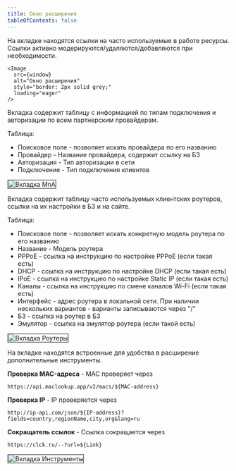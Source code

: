 ```yaml
---
title: Окно расширения
tableOfContents: false
---
```




<Tabs>

<TabItem label="Главная" icon="setting">
На вкладке находятся ссылки на часто используемые в работе ресурсы. Ссылки активно модерируются/удаляются/добавляются при необходимости.

    <Image
      src={window}
      alt="Окно расширения"
      style="border: 2px solid grey;"
      loading="eager"
    />

</TabItem>

<TabItem label="MnA" icon="setting">
Вкладка содержит таблицу с информацией по типам подключения и авторизации по всем партнерским провайдерам.

Таблица:

- Поисковое поле - позволяет искать провайдера по его названию
- Провайдер - Название провайдера, содержит ссылку на БЗ
- Авторизация - Тип авторизации в сети
- Подключение - Тип подключения клиентов

<Image
  src={mna}
  alt="Вкладка MnA"
  loading="eager"
  style="border: 2px solid grey;"
/>

</TabItem>

<TabItem label="Роутеры" icon="setting">
Вкладка содержит таблицу часто используемых клиентских роутеров, ссылки на их настройки в БЗ и на сайте.

Таблица:

- Поисковое поле - позволяет искать конкретную модель роутера по его названию
- Название - Модель роутера
- PPPoE - ссылка на инструкцию по настройке PPPoE (если такая есть)
- DHCP - ссылка на инструкцию по настройке DHCP (если такая есть)
- IPoE - ссылка на инструкцию по настройке Static IP (если такая есть)
- Каналы - ссылка на инструкцию по смене каналов Wi-Fi (если такая есть)
- Интерфейс - адрес роутера в локальной сети. При наличии нескольких вариантов - варианты записываются через "/"
- БЗ - ссылка на роутер в БЗ
- Эмулятор - ссылка на эмулятор роутера (если такой есть)

<Image
  src={routers}
  alt="Вкладка Роутеры"
  loading="eager"
  style="border: 2px solid grey;"
/>

</TabItem>

<TabItem label="Инструменты" icon="setting">
На вкладке находятся встроенные для удобства в расширение дополнительные инструменты.

**Проверка MAC-адреса** - MAC проверяет через

```
https://api.maclookup.app/v2/macs/${MAC-address}
```

**Проверка IP** - IP проверяется через

```
http://ip-api.com/json/${IP-address}?fields=country,regionName,city,org&lang=ru
```

**Сокращатель ссылок** - Ссылка сокращается через

```
https://clck.ru/--?url=${Link}
```

<Image
  src={instruments}
  alt="Вкладка Инструменты"
  style="border: 2px solid grey;"
  loading="eager"
/>

</TabItem>

</Tabs>
